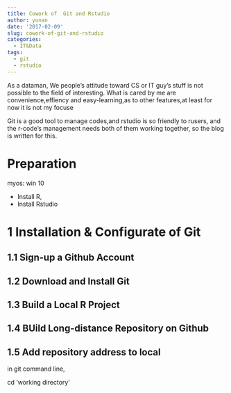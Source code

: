 ```yaml
---
title: Cowork of  Git and Rstudio
author: yunan
date: '2017-02-09'
slug: cowork-of-git-and-rstudio
categories:
  - IT&Data
tags:
  - git
  - rstudio
---
```


As a dataman, We people's attitude toward CS or IT guy's stuff is not possible to the field of interesting.
What is cared by me are convenience,effiency and easy-learning,as to other features,at least for now it is not my focuse

Git is a good tool to manage codes,and rstudio is so friendly to rusers, and the r-code's management needs both of them working together, so the blog is written for this.


# Preparation

myos: win 10

  + Install R,
  + Install Rstudio



# 1 Installation & Configurate of Git

## 1.1 Sign-up a Github Account

## 1.2 Download and Install Git


## 1.3 Build a Local R Project


## 1.4 BUild Long-distance Repository on Github


## 1.5 Add repository address to local

in git command line,

  cd ‘working directory’




